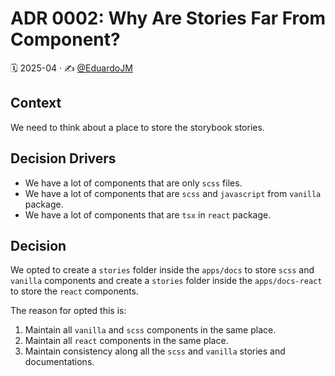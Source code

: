 
<Meta title='Docs/Architecture Decision Records/ADR 0002: Why Are Stories Far From Component?' />

# ADR 0002: Why Are Stories Far From Component?

🗓️ 2025-04 · ✍️ [@EduardoJM](https://github.com/eduardoJM/)

## Context

We need to think about a place to store the storybook stories.

## Decision Drivers

- We have a lot of components that are only `scss` files.
- We have a lot of components that are `scss` and `javascript` from `vanilla` package.
- We have a lot of components that are `tsx` in `react` package.

## Decision

We opted to create a `stories` folder inside the `apps/docs` to store `scss` and `vanilla` components and create a `stories` folder inside the `apps/docs-react` to store the `react` components.

The reason for opted this is:

1. Maintain all `vanilla` and `scss` components in the same place.
2. Maintain all `react` components in the same place.
3. Maintain consistency along all the `scss` and `vanilla` stories and documentations.
